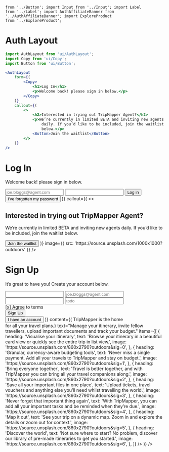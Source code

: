 	from '../Button'; import Input from '../Input'; import Label
	from '../Label'; import AuthAffiliateBanner from '../AuthAffiliateBanner'; import ExploreProduct
	from '../ExploreProduct';

<Meta
	title="Layout/Auth Layout"
	component={AuthLayout}
/>

# Auth Layout

```jsx
import AuthLayout from 'ui/AuthLayout';
import Copy from 'ui/Copy';
import Button from 'ui/Button';

<AuthLayout
	form={(
		<Copy>
			<h1>Log In</h1>
			<p>Welcome back! please sign in below.</p>
		</Copy>
	)}
	callout={(
		<>
			<h2>Interested in trying out TripMapper Agent?</h2>
			<p>We’re currently in limited BETA and inviting new agents
				daily. If you’d like to be included, join the waitlist
				below.</p>
			<Button>Join the waitlist</Button>
		</>
	)}
/>
```

<Canvas>
	<Story name="Login">
		<AuthLayout
			form={(
				<>
					<Copy El="header">
						<h1>Log In</h1>
						<p>Welcome back! please sign in below.</p>
					</Copy>
					<Label label="Email Address">
						<Input type="email" placeholder="joe.bloggs@agent.com" required />
					</Label>
					<Label label="Password">
						<Input type="password" required />
					</Label>
					<Button secondary wide size="large">Log in</Button>
					<br/>
					<Button text wide size="small">I've forgotten my password</Button>
				</>
			)}
			callout={(
				<>
					<h2>Interested in trying out TripMapper Agent?</h2>
					<p>We’re currently in limited BETA and inviting new agents
						daily. If you’d like to be included, join the waitlist
						below.</p>
					<Button>Join the waitlist</Button>
				</>
			)}
			image={{ src: 'https://source.unsplash.com/1000x1000?outdoors' }}
		/>
	</Story>
	<Story name="Register">
		<AuthLayout
			mobileHeightOffset={300}
			form={(
				<>
					<Copy El="header">
						<h1>Sign Up</h1>
						<p>It’s great to have you! Create your account below.</p>
					</Copy>
					<AuthAffiliateBanner
						bannerBackgroundColour="#11BFFF"
						bannerTextColour="#fff"
						bannerText="Welcome, Jack’s flight club member. Sign up below to enjoy your 6 months of free Trip+ Unlimited"
						logo={{src:'https://tripmapper.ams3.digitaloceanspaces.com/1639141350080_jfc-logo.png'}}
					/>
					<Label label="Full Name">
						<Input type="text" required />
					</Label>
					<Label label="Email Address">
						<Input type="email" placeholder="joe.bloggs@agent.com" required />
					</Label>
					<Label label="Password">
						<Input type="password" required />
					</Label>
					<Label label="Where do you call home?">
						<Input type="text" placeholder="todo" required />
					</Label>
					<div>[x] Agree to terms</div>
					<Button secondary wide size="large">Sign Up</Button>
					<br/>
					<Button text wide size="small">I have an account</Button>
				</>
			)}
			content={(
				<ExploreProduct
					heading={<>TripMapper is the home<br/>for all your travel plans.</>}
					text="Manage your itinerary, invite fellow travellers, upload important documents and track your budget."
					items={[
						{
							heading: 'Visualise your itinerary',
							text: 'Browse your itinerary in a beautiful card view or quickly see the entire trip in list view.',
							image: 'https://source.unsplash.com/860x2790?outdoors&sig=0',
						},
						{
							heading: 'Granular, currency-aware budgeting tools',
							text: 'Never miss a single payment. Add all your travels to TripMapper and stay on budget.',
							image: 'https://source.unsplash.com/860x2790?outdoors&sig=1',
						},
						{
							heading: 'Bring everyone together',
							text: 'Travel is better together, and with TripMapper you can bring all your travel companions along.',
							image: 'https://source.unsplash.com/860x2790?outdoors&sig=2',
						},
						{
							heading: 'Save all your important files in one place',
							text: 'Upload tickets, travel vouchers and anything else you’ll need whilst travelling the world.',
							image: 'https://source.unsplash.com/860x2790?outdoors&sig=3',
						},
						{
							heading: 'Never forget that important thing again',
							text: 'With TripMapper, you can add all your important tasks and be reminded when they’re due.',
							image: 'https://source.unsplash.com/860x2790?outdoors&sig=4',
						},
						{
							heading: 'Map it out',
							text: 'See your trip on a dynamic map. Zoom in and explore the details or zoom out for context.',
							image: 'https://source.unsplash.com/860x2790?outdoors&sig=5',
						},
						{
							heading: 'Discover the world',
							text: 'Not sure where to start? No problem, discover our library of pre-made itineraries to get you started.',
							image: 'https://source.unsplash.com/860x2790?outdoors&sig=6',
						},
					]}
				/>
			)}
		/>
	</Story>
</Canvas>

<ArgsTable of={AuthLayout} />
